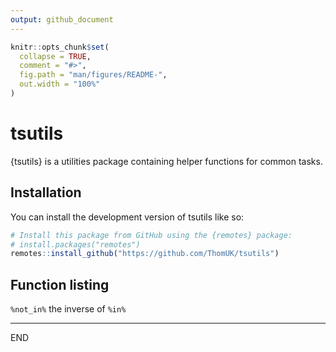 ```yaml
---
output: github_document
---
```


<!-- README.md is generated from README.Rmd. Please edit that file -->

```r
knitr::opts_chunk$set(
  collapse = TRUE,
  comment = "#>",
  fig.path = "man/figures/README-",
  out.width = "100%"
)
```

# tsutils

{tsutils} is a utilities package containing helper functions for common tasks.

## Installation

You can install the development version of tsutils like so:

``` r
# Install this package from GitHub using the {remotes} package:
# install.packages("remotes")
remotes::install_github("https://github.com/ThomUK/tsutils")
```

## Function listing

`%not_in%` the inverse of `%in%`

---

END
